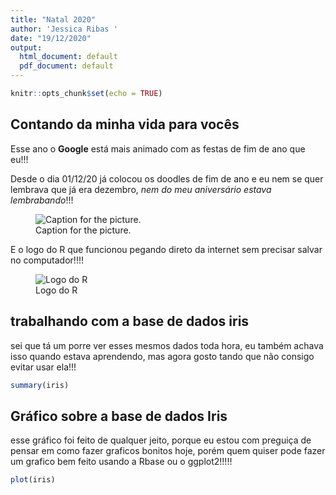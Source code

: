 ---
title: "Natal 2020"
author: 'Jessica Ribas '
date: "19/12/2020"
output:
  html_document: default
  pdf_document: default
---

```{r setup, include=FALSE}
knitr::opts_chunk$set(echo = TRUE)
```

## Contando da minha vida para vocês

Esse ano o **Google** está mais animado com as festas de fim de ano que eu!!!

Desde o dia 01/12/20 já colocou os doodles de fim de ano e eu nem se quer lembrava que já era dezembro, *nem do meu aniversário estava lembrabando*!!!


![Caption for the picture.](C/Users/jessi/Documents/Impacta Treinamentos/curso R - turma 1/doodle.png)
 
 
 E o logo do R que funcionou pegando direto da internet sem precisar salvar no computador!!!!
 
 
![Logo do R](http://developer.r-project.org/Logo/Rlogo-5.png)


## trabalhando com a base de dados iris

sei que tá um porre ver esses mesmos dados toda hora, eu também achava isso quando estava aprendendo, mas agora gosto tando que não consigo evitar usar ela!!!

```{r iris, echo=FALSE}
summary(iris)
```

## Gráfico sobre a base de dados Iris


esse gráfico foi feito de qualquer jeito, porque eu estou com preguiça de pensar em como fazer graficos bonitos hoje, porém quem quiser pode fazer um grafico bem feito usando a Rbase ou o ggplot2!!!!!


```{r iris plot, echo=FALSE}
plot(iris)
```


